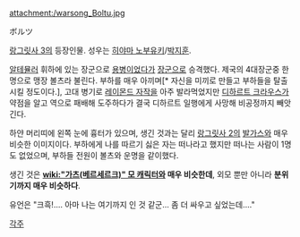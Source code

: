 attachment:/warsong_Boltu.jpg

ボルツ

[[랑그릿사 3]]의 등장인물. 성우는 [[히야마 노부유키]]/[[박조호|박지훈]].

[[알테뮬러]] 휘하에 있는 장군으로 [[용병]]이었다가 [[장군]]으로 승격했다. 제국의 4대장군중 한명으로 맹장 볼츠라 불린다. 부하를 매우 아끼며[* 자신을 미끼로 만들고 부하들을 탈출시킬 정도이다.], 고대 병기로 [[레이몬드 자작]]을 아주 발라먹었지만 [[디하르트 크라우스]]가 약점을 알고 역으로 패배해 도주하다가 결국 디하르트 일행에게 사망해 비공정까지 빼앗긴다.

하얀 머리띠에 왼쪽 눈에 흉터가 있으며, 생긴 것과는 달리 [[랑그릿사 2]]의 [[발가스(랑그릿사 2)|발가스]]와 매우 비슷한 이미지이다. 부하에게 나를 따르기 싫은 자는 떠나라고 했지만 떠나는 사람이 1명도 없었으며, 부하들 전원이 볼츠와 운명을 같이했다.

생긴 것은 '''[[wiki:"가츠(베르세르크)" 모 캐릭터]]와 매우 비슷한데''', 외모 뿐만 아니라 '''분위기까지 매우 비슷하다'''.

유언은 "크흑!.... 아마 나는 여기까지 인 것 같군... 좀 더 싸우고 싶었는데...."

[[각주]]
